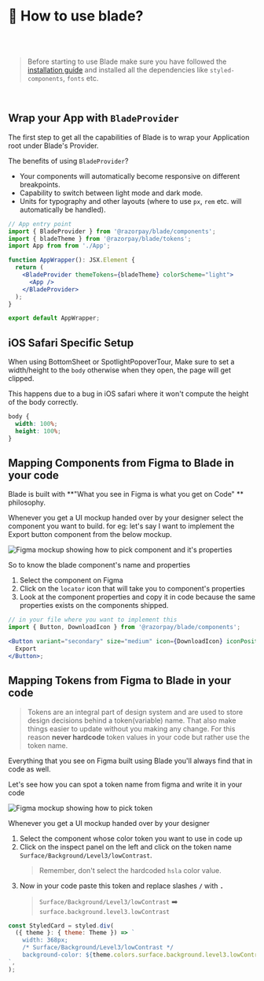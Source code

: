 
<Meta title="Guides/How to use?" />

# 👀 How to use blade?

<br />
<br />

> Before starting to use Blade make sure you have followed the [installation guide](/story/guides-installation--page&globals=measureEnabled:false#%EF%B8%8F-installation) and installed all the dependencies like `styled-components`, `fonts` etc.

<br />

## Wrap your App with `BladeProvider`

The first step to get all the capabilities of Blade is to wrap your Application root under Blade's Provider.

The benefits of using `BladeProvider`?

- Your components will automatically become responsive on different breakpoints.
- Capability to switch between light mode and dark mode.
- Units for typography and other layouts (where to use `px`, `rem` etc. will automatically be handled).

```jsx
// App entry point
import { BladeProvider } from '@razorpay/blade/components';
import { bladeTheme } from '@razorpay/blade/tokens';
import App from from './App';

function AppWrapper(): JSX.Element {
  return (
    <BladeProvider themeTokens={bladeTheme} colorScheme="light">
      <App />
    </BladeProvider>
  );
}

export default AppWrapper;
```

## iOS Safari Specific Setup

When using BottomSheet or SpotlightPopoverTour,
Make sure to set a width/height to the `body` otherwise when they open, the page will get clipped.

This happens due to a bug in iOS safari where it won't compute the height of the body correctly.

```css
body {
  width: 100%;
  height: 100%;
}
```

## Mapping Components from Figma to Blade in your code

Blade is built with **"What you see in Figma is what you get on Code" ** philosophy.

Whenever you get a UI mockup handed over by your designer select the component you want to build. for eg: let's say I want to implement the Export button component from the below mockup.

<img src={figmaComponent} alt="Figma mockup showing how to pick component and it's properties" />

So to know the blade component's name and properties

1. Select the component on Figma
2. Click on the `locator` icon that will take you to component's properties
3. Look at the component properties and copy it in code because the same properties exists on the components shipped.

```jsx
// in your file where you want to implement this
import { Button, DownloadIcon } from '@razorpay/blade/components';

<Button variant="secondary" size="medium" icon={DownloadIcon} iconPosition="left">
  Export
</Button>;
```

## Mapping Tokens from Figma to Blade in your code

> Tokens are an integral part of design system and are used to store design decisions behind a token(variable) name. That also make things easier to update without you making any change. For this reason **never hardcode** token values in your code but rather use the token name.

Everything that you see on Figma built using Blade you'll always find that in code as well.

Let's see how you can spot a token name from figma and write it in your code

<img src={figmaToken} alt="Figma mockup showing how to pick token" />

Whenever you get a UI mockup handed over by your designer

1. Select the component whose color token you want to use in code up
2. Click on the inspect panel on the left and click on the token name `Surface/Background/Level3/lowContrast`.
   > Remember, don't select the hardcoded `hsla` color value.
3. Now in your code paste this token and replace slashes **`/`** with **`.`**
   > `Surface/Background/Level3/lowContrast` ➡️ `surface.background.level3.lowContrast`

```jsx
const StyledCard = styled.div(
  ({ theme }: { theme: Theme }) => `
    width: 368px;
    /* Surface/Background/Level3/lowContrast */
    background-color: ${theme.colors.surface.background.level3.lowContrast};
`,
);
```
